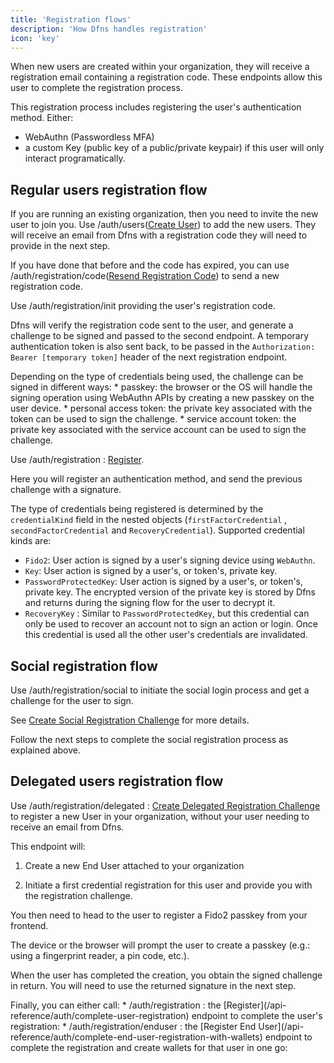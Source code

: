 ```yaml
---
title: 'Registration flows'
description: 'How Dfns handles registration'
icon: 'key'
---
```



When new users are created within your organization, they will receive a registration email containing a registration code. These endpoints allow this user to complete the registration process.

This registration process includes registering the user's authentication method. Either:

* WebAuthn (Passwordless MFA)
* a custom Key (public key of a public/private keypair) if this user will only interact programatically.

## Regular users registration flow
<Steps>
<Step title="Invite the user">

If you are running an existing organization, then you need to invite the new user to join you. Use <Post>/auth/users</Post>([Create User](/api-reference/auth/create-user)) to add the new users. They will receive an email from Dfns with a registration code they will need to provide in the next step.

If you have done that before and the code has expired, you can use <Put>/auth/registration/code</Put>([Resend Registration Code](/api-reference/auth/resend-registration-code)) to send a new registration code. 

</Step>
<Step title="Create a user registration challenge">

Use <Post>/auth/registration/init</Post> providing the user's registration code.

Dfns will verify the registration code sent to the user, and generate a challenge to be signed and passed to the second endpoint. A temporary authentication token is also sent back, to be passed in the `Authorization: Bearer [temporary token]` header of the next registration endpoint.

</Step>
<Step title="Get the user to sign the challenge">
Depending on the type of credentials being used, the challenge can be signed in different ways:
* passkey: the browser or the OS will handle the signing operation using WebAuthn APIs by creating a new passkey on the user device.
* personal access token: the private key associated with the token can be used to sign the challenge.
* service account token: the private key associated with the service account can be used to sign the challenge.
</Step>
<Step title="Complete the user registration">

Use <Post>/auth/registration</Post>  : [Register](/api-reference/auth/complete-user-registration).

Here you will register an authentication method, and send the previous challenge with a signature.

The type of credentials being registered is determined by the `credentialKind` field in the nested objects (`firstFactorCredential` , `secondFactorCredential` and `RecoveryCredential`). Supported credential kinds are:

* `Fido2`: User action is signed by a user's signing device using `WebAuthn`.
* `Key`: User action is signed by a user's, or token's, private key.
* `PasswordProtectedKey`: User action is signed by a user's, or token's, private key. The encrypted version of the private key is stored by Dfns and returns during the signing flow for the user to decrypt it.
* `RecoveryKey` : Similar to `PasswordProtectedKey`, but this credential can only be used to recover an account not to sign an action or login. Once this credential is used all the other user's credentials are invalidated.

</Step>
</Steps>

## Social registration flow

<Steps>
<Step title="Send a registration code">

Use <Post>/auth/registration/social</Post> to initiate the social login process and get a challenge for the user to sign. 

See [Create Social Registration Challenge](/api-reference/auth/create-social-registration-challenge) for more details.

</Step>
<Step>

Follow the next steps to complete the social registration process as explained above.

</Step>

</Steps>

## Delegated users registration flow

<Steps>
<Step title="Create an End User">

Use <Post>/auth/registration/delegated</Post> : [Create Delegated Registration Challenge](/api-reference/auth/create-delegated-registration-challenge)  to register a new User in your organization, without your user needing to receive an email from Dfns.

This endpoint will:

1. Create a new End User attached to your organization

2. Initiate a first credential registration for this user and provide you with the registration challenge.

</Step>

<Step title="Get the user to create a passkey">
You then need to head to the user to register a Fido2 passkey from your frontend.

The device or the browser will prompt the user to create a passkey (e.g.: using a fingerprint reader, a pin code, etc.). 

When the user has completed the creation, you obtain the signed challenge in return. You will need to use the returned signature in the next step.

</Step>

<Step title="Complete the registration">
Finally, you can either call:
* <Post>/auth/registration</Post> : the [Register](/api-reference/auth/complete-user-registration) endpoint to complete the user's registration: 
* <Post>/auth/registration/enduser</Post> : the [Register End User](/api-reference/auth/complete-end-user-registration-with-wallets) endpoint to complete the registration and create wallets for that user in one go: 
</Step>
</Steps>